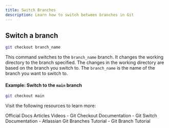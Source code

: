 ```yaml
---
title: Switch Branches
description: Learn how to switch between branches in Git
---
```


## Switch a branch
```sh
git checkout branch_name
```
This command switches to the `branch_name` branch. It changes the working directory to the branch specified. The changes in the working directory are based on the branch you switch to. The `branch_name` is the name of the branch you want to switch to.

#### Example: Switch to the `main` branch
```sh
git checkout main
```

Visit the following resources to learn more:

<Tabs defaultValue="official">
<TabsList>
<TabsTrigger value="official">Official Docs</TabsTrigger>
<TabsTrigger value="article">Articles</TabsTrigger>
<TabsTrigger value="video">Videos</TabsTrigger>
</TabsList>

<TabsContent value="official">
- <Link href="https://git-scm.com/docs/git-checkout">Git Checkout Documentation</Link>
- <Link href="https://git-scm.com/docs/git-switch">Git Switch Documentation</Link>
</TabsContent>
<TabsContent value="article">
- <Link href="https://www.atlassian.com/git/tutorials/using-branches">Atlassian Git Branches Tutorial</Link>
</TabsContent>
<TabsContent value="video">
- <Link href="https://www.youtube.com/watch?v=HVsySz-h9r4">Git Branch Tutorial</Link>
</TabsContent>
</Tabs>

<Outlet path="3-git-branching/basics/switch-branches" />
